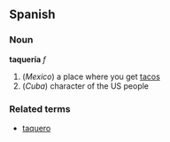 ==Spanish==
===Noun===
'''taquería''' ''f''

# (''Mexico'') a place where you get [[taco]]s
# (''Cuba'') character of the US people

===Related terms===
*[[taquero]]
